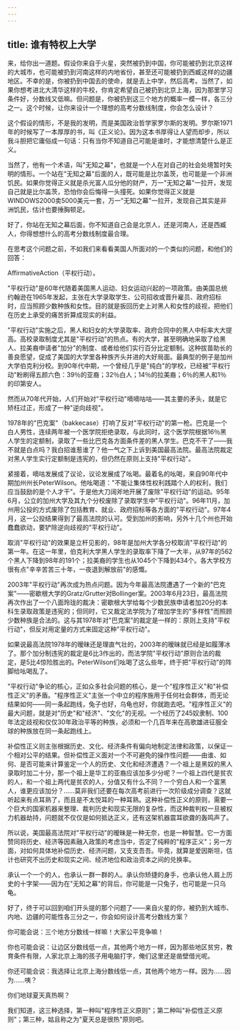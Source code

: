 ```yaml
---
---
---
```

title: 谁有特权上大学
---



来，给你出一道题。假设你来自于火星，突然被扔到中国，你可能被扔到北京这样的大城市，也可能被扔到河南这样的内地省份，甚至还可能被扔到西臧这样的边疆地区。不幸的是，你被扔到中国去的使命，就是去上中学，然后高考。当然了，如果你想考进北大清华这样的牛校，你肯定希望自己被扔到北京上海，因为那里学习条件好，分数线又低嘛。但问题是，你被扔到这三个地方的概率一模一样，各三分之一。这个时候，让你来设计一个理想的高考分数线制度，你会怎么设计？

这个假设的情形，不是我的发明，而是美国政治哲学家罗尔斯的发明。罗尔斯1971年的时候写了一本厚厚的书，叫《正义论》。因为这本书厚得让人望而却步，所以我斗胆把它庸俗成一句话：只有当你不知道自己可能是谁时，才能想清楚什么是正义。

当然了，他有一个术语，叫"无知之幕"，也就是一个人在对自己的社会处境暂时失明的情形。一个站在"无知之幕"后面的人，既可能是比尔盖茨，也可能是一个非洲饥民。如果你觉得正义就是杀光富人瓜分他的财产，万一"无知之幕"一拉开，发现自己就是比尔盖茨，恐怕你会后悔得一头撞死。如果你觉得正义就是WINDOWS2000卖5000美元一套，万一"无知之幕"一拉开，发现自己其实是非洲饥民，估计也要捶胸顿足。

好了，你站在无知之幕后面，你不知道自己会是北京人，还是河南人，还是西臧人，你得想想什么的高考分数线制度最合理。

在思考这个问题之前，不如我们来看看美国人所面对的一个类似的问题，和他们的回答：

AffirmativeAction（平权行动）。

"平权行动"是60年代随着美国黑人运动、妇女运动兴起的一项政策。由美国总统约翰逊在1965年发起，主张在大学录取学生、公司招收或晋升雇员、政府招标时，应当照顾少数种族和女性。目的就是扳回历史上对黑人和女性的歧视，把他们在历史上承受的痛苦折算成现实的利益。

"平权行动"实施之后，黑人和妇女的大学录取率、政府合同中的黑人中标率大大提高。高校录取制度尤其是"平权行动"的热点。有的大学，甚至明确地采取了给黑人、拉美裔申请者"加分"的制度、或者给他们实行百分比定额制。这种拔苗助长的善良愿望，促成了美国的大学里各种族齐头并进的大好局面。最典型的例子是加州大学伯克利分校。到90年代中期，一个曾经几乎是"纯白"的学校，已经被"平权行动"粉刷得五颜六色：39％的亚裔；32％白人；14％的拉美裔；6％的黑人和1％的印第安人。

然而从70年代开始，人们开始对"平权行动"嘀嘀咕咕――其主要的矛头，就是它矫枉过正，形成了一种"逆向歧视"。

1978年的"巴克案"（bakkecase）打响了反对"平权行动"的第一枪。巴克是一个白人男性，连续两年被一个医学院拒绝录取，与此同时，这个医学院根据16％黑人学生的定额制，录取了一些比巴克各方面条件差的黑人学生。巴克不干了――我不就是白点吗？我白招谁惹谁了？他一气之下上诉到美国最高法院。最高法院裁定对黑人学生实行定额制是违宪的，但仍然在原则上支持"平权行动"。

紧接着，嘀咕发展成了议论，议论发展成了吆喝。最着名的吆喝，来自90年代中期加州州长PeterWilson。他吆喝道："不能让集体性权利践踏个人的权利，我们应当鼓励的是个人才干"。于是他大刀阔斧地开展了废除"平权行动"的运动。95年6月，公立的加州大学及其九个分校废除了录取学生中"平权行动"。96年11月，加州用公投的方式废除了包括教育、就业、政府招标等各方面的"平权行动"。97年4月，这一公投结果得到了最高法院的认可。受到加州的影响，另外十几个州也开始蠢蠢欲动，要铲除逆向歧视的"平权行动"。

取消"平权行动"的效果是立杆见影的，98年是加州大学各分校取消"平权行动"的第一年。在这一年里，伯克利大学黑人学生的录取率下降了一大半，从97年的562个黑人下降到98年的191个；拉美裔的学生也从1045个下降到434个。各大学校方很有点"辛辛苦苦三十年，一夜退到解放前"的感慨。

2003年"平权行动"再次成为热点问题。因为今年最高法院遭遇了一个新的"巴克案"――密歇根大学的Gratz/Grutter对Bollinger案。2003年6月23日，最高法院再次作出了一个八面玲珑的裁决：密歇根大学给每个少数民族申请者加20分的本科生录取政策是违宪的；但同时，它又裁定法学院为了增加学生的"多样性"而照顾少数种族是合法的。这与其1978年对"巴克案"的裁定是一样的：原则上支持"平权行动"，但反对用定量的方式来固定这种"平权行动"。

如果说最高法院1978年的暧昧还是理直气壮的，2003年的暧昧就已经是如履薄冰了。那个加分制违宪的裁定是6比3作出的，而法学院"平权行动"原则合法的裁定，是5比4惊险胜出的。PeterWilson们吆喝了这么些年，终于把"平权行动"的阵脚给吆喝乱了。

"平权行动"争论的核心，正如众多社会问题的核心，是一个"程序性正义"和"补偿性正义"的矛盾。"程序性正义"主张一个中立的程序施用于任何社会群体，而无论结果如何――同一条起跑线，兔子也好，乌龟也好，你就跑去吧。"程序性正义"的最大问题，就是对"历史"和"经济"、"文化"的无视。一个经历了245奴隶制、100年法定歧视和仅仅30年政治平等的种族，必须和一个几百年来在高歌雄进征服全球的种族放在同一条起跑线上。

补偿性正义则主张根据历史、文化、经济条件有偏向地制定法律和政策，以保证一个相对公平的结果。但补偿性正义面对一个不可避免的操作性问题――由谁、如何、是否可能来计算鉴定一个人的历史、文化和经济遭遇？一个祖上是黑奴的黑人录取时加二十分，那一个祖上是华工的亚裔应该加多少分呢？一个祖上四代是贫农的人，和一个祖上两代是贫农的人，分值又有什么不同？一个穷白人和一个富黑人，谁更应该加分？……莫非我们还要在每次高考前进行一次阶级成分调查？这就听起来有点耳熟了，而且是不太悦耳的一种耳熟。这种补偿性正义的原则，需要一个巨大的国家机器来整理、裁判历史和现实无限的复杂性，而这种裁判权一旦被权力机器劫持，问题就不仅仅是如何抵达正义，还有这架机器震耳欲聋的轰鸣声了。

所以说，美国最高法院对"平权行动"的暧昧是一种无奈，也是一种智慧。它一方面赞同将历史、经济等因素融入政策的考虑当中，否定了纯粹的"程序正义"；另一方面，对如何具体地补偿历史、经济问题，又支支吾吾。毕竟，就算是爱因斯坦，估计也研究不出历史和现实之间、经济地位和政治资本之间的兑换率。

承认一个一个的人，也承认一群一群的人。承认你矫捷的身手，也承认他人肩上历史的十字架――因为在"无知之幕"的背后，你可能是一只兔子，也可能是一只乌龟。

好了，终于可以回到咱们开头提的那个问题了――来自火星的你，被扔到大城市、内地、边疆的可能性各三分之一，你会如何设计高考分数线方案？

你可能会说：三个地方分数线一样嘛！大家公平竞争嘛！

你也可能会说：让边区分数线低一点，其他两个地方一样，因为那些地区贫穷，教育条件有限，人家北京上海的孩子用电脑打字，俺们这里还是凿壁借光呢。

你还可能会说：我选择让北京上海分数线低一点，其他两个地方一样。因为……因为……咦？

你们地球夏天真热啊？

我们知道，这三种选择，第一种叫"程序性正义原则"；第二种叫"补偿性正义原则"；第三种，姑且称之为"夏天总是很热"原则吧。